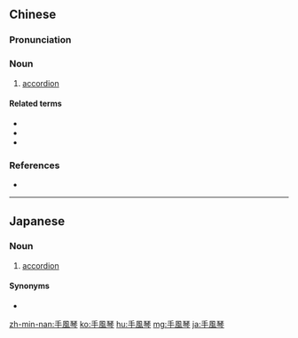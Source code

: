 ==Chinese==
{{zh-forms|s=手风琴|type=12}}

===Pronunciation===
{{zh-pron
|m=shǒufēngqín
|c=sau2 fung1 kam4
|mn=chhiú-hong-khîm
|cat=n
}}

===Noun===
{{zh-noun}}

# [[accordion]]

====Related terms====
* {{zh-l|口琴}}
* {{zh-l|口風琴}}
* {{zh-l|口弦}}

===References===
* {{pedialite|手風琴|lang=zh}}

{{zh-cat|Musical instruments}}

----

==Japanese==
{{ja-kanjitab|て|ふう|きん|yomi=y}}

===Noun===
{{ja-noun|てふうきん}}

# {{lb|ja|musical instruments|sort=てふうきん}} [[accordion]]

====Synonyms====
* {{l|ja|アコーディオン|tr=akōdion}}

[[zh-min-nan:手風琴]]
[[ko:手風琴]]
[[hu:手風琴]]
[[mg:手風琴]]
[[ja:手風琴]]